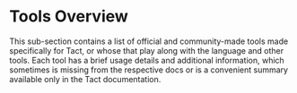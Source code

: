 # Tools Overview


This sub-section contains a list of official and community-made tools made specifically for Tact, or whose that play along with the language and other tools. Each tool has a brief usage details and additional information, which sometimes is missing from the respective docs or is a convenient summary available only in the Tact documentation.

<Cards>
  <Cards.Card
    arrow
    title="Typescript"
    href="/ecosystem/tools/typescript"
  />
  <Cards.Card
    arrow
    title="VS Code Extension"
    href="/ecosystem/tools/vscode"
  />
  <Cards.Card
    arrow
    title="JetBrains IDEs Plugin"
    href="/ecosystem/tools/jetbrains"
  />
</Cards>